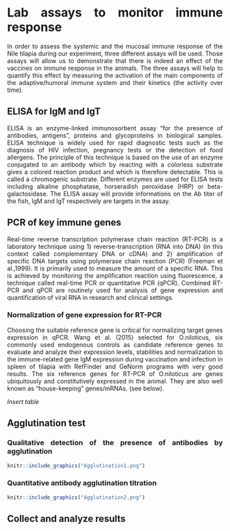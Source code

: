 # Lab assays to monitor immune response

<style>
body {
text-align: justify}
</style>

In order to assess the systemic and the mucosal immune response of the Nile tilapia during our experiment, three different assays will be used. Those assays will allow us to demonstrate that there is indeed an effect of the vaccines on immune response in the animals. The three assays will help to quantify this effect by measuring the activation of the main components of the adaptive/humoral immune system and their kinetics (the activity over time).  

## ELISA for IgM and IgT 

ELISA is an enzyme-linked immunosorbent assay "for the presence of antibodies, antigens", proteins and glycoproteins in biological samples. ELISA technique is widely used for rapid diagnostic tests such as the diagnosis of HIV infection, pregnancy tests or the detection of food allergens. The principle of this technique is based on the use of an enzyme conjugated to an antibody which by reacting with a colorless substrate gives a colored reaction product and which is therefore detectable. This is called a chromogenic substrate. Different enzymes are used for ELISA tests including alkaline phosphatase, horseradish peroxidase (HRP) or beta-galactosidase. The ELISA assay will provide informations on the Ab titer of the fish, IgM and IgT respectively are targets in the assay.

## PCR of key immune genes

Real-time reverse transcription polymerase chain reaction (RT-PCR) is a laboratory technique using 1) reverse-transcription (RNA into DNA) (in this context called complementary DNA or cDNA) and 2) amplification of specific DNA targets using polymerase chain reaction (PCR) (Freeman et al.,1999). It is primarily used to measure the amount of a specific RNA. This is achieved by monitoring the amplification reaction using fluorescence, a technique called real-time PCR or quantitative PCR (qPCR). Combined RT-PCR and qPCR are routinely used for analysis of gene expression and quantification of viral RNA in research and clinical settings.

### Normalization of gene expression for RT-PCR

Choosing the suitable reference gene is critical for normalizing target genes expression in qPCR. Wang et al. (2015) selected for O.niloticus, six commonly used endogenous controls as candidate reference genes to evaluate and analyze their expression levels, stabilities and normalization to the immune-related gene IgM expression during vaccination and infection in spleen of tilapia with RefFinder and GeNorm programs with very good results. The six reference genes for RT-PCR of O.niloticus are genes ubiquitously and constitutively expressed in the animal. They are also well known as "house-keeping" genes/mRNAs. (see below).

*Insert table*


## Agglutination test 

### Qualitative detection of the presence of antibodies by agglutination 

```r
knitr::include_graphics("Agglutination1.png")
```
### Quantitative antibody agglutination titration

```r
knitr::include_graphics("Agglutination2.png")
```

## Collect and analyze results 



